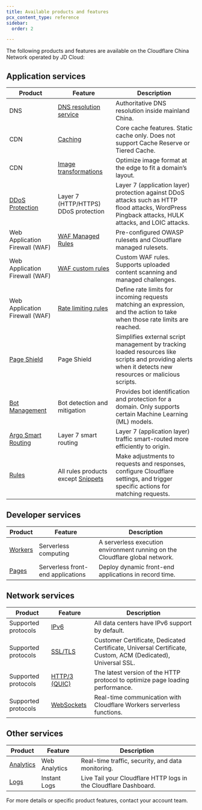 ```yaml
---
title: Available products and features
pcx_content_type: reference
sidebar:
  order: 2

---
```


The following products and features are available on the Cloudflare China Network operated by JD Cloud:

## Application services

| Product                                    | Feature                                                      | Description                                                                                                                                              |
| ------------------------------------------ | ------------------------------------------------------------ | -------------------------------------------------------------------------------------------------------------------------------------------------------- |
| DNS                                        | [DNS resolution service](/china-network/concepts/china-dns/) | Authoritative DNS resolution inside mainland China.                                                                                                      |
| CDN                                        | [Caching](/cache/)                                           | Core cache features. Static cache only. Does not support Cache Reserve or Tiered Cache.                                                                  |
| CDN                                        | [Image transformations](/images/)                            | Optimize image format at the edge to fit a domain’s layout.                                                                                              |
| [DDoS Protection](/ddos-protection/)       | Layer 7 (HTTP/HTTPS) DDoS protection                         | Layer 7 (application layer) protection against DDoS attacks such as HTTP flood attacks, WordPress Pingback attacks, HULK attacks, and LOIC attacks.      |
| Web Application Firewall (WAF)             | [WAF Managed Rules](/waf/managed-rules/)                     | Pre-configured OWASP rulesets and Cloudflare managed rulesets.                                                                                           |
| Web Application Firewall (WAF)             | [WAF custom rules](/waf/custom-rules/)                       | Custom WAF rules. Supports uploaded content scanning and managed challenges.                                                                             |
| Web Application Firewall (WAF)             | [Rate limiting rules](/waf/rate-limiting-rules/)             | Define rate limits for incoming requests matching an expression, and the action to take when those rate limits are reached.                              |
| [Page Shield](/page-shield/)               | Page Shield                                                  | Simplifies external script management by tracking loaded resources like scripts and providing alerts when it detects new resources or malicious scripts. |
| [Bot Management](/bots/)                   | Bot detection and mitigation                                 | Provides bot identification and protection for a domain. Only supports certain Machine Learning (ML) models.                                             |
| [Argo Smart Routing](/argo-smart-routing/) | Layer 7 smart routing                                        | Layer 7 (application layer) traffic smart-routed more efficiently to origin.                                                                             |
| [Rules](/rules/)                           | All rules products except [Snippets](/rules/snippets/)       | Make adjustments to requests and responses, configure Cloudflare settings, and trigger specific actions for matching requests.                           |

## Developer services

| Product              | Feature                           | Description                                                                  |
| -------------------- | --------------------------------- | ---------------------------------------------------------------------------- |
| [Workers](/workers/) | Serverless computing              | A serverless execution environment running on the Cloudflare global network. |
| [Pages](/pages/)     | Serverless front-end applications | Deploy dynamic front-end applications in record time.                        |

## Network services

| Product             | Feature                                                                         | Description                                                                                                 |
| ------------------- | ------------------------------------------------------------------------------- | ----------------------------------------------------------------------------------------------------------- |
| Supported protocols | [IPv6](/network/ipv6-compatibility/)                                            | All data centers have IPv6 support by default.                                                              |
| Supported protocols | [SSL/TLS](/ssl/)                                                                | Customer Certificate, Dedicated Certificate, Universal Certificate, Custom, ACM (Dedicated), Universal SSL. |
| Supported protocols | [HTTP/3 (QUIC)](https://www.cloudflare.com/learning/performance/what-is-http3/) | The latest version of the HTTP protocol to optimize page loading performance.                               |
| Supported protocols | [WebSockets](/workers/runtime-apis/websockets/)                                 | Real-time communication with Cloudflare Workers serverless functions.                                       |

## Other services

| Product                  | Feature       | Description                                                      |
| ------------------------ | ------------- | ---------------------------------------------------------------- |
| [Analytics](/analytics/) | Web Analytics | Real-time traffic, security, and data monitoring.                |
| [Logs](/logs/)           | Instant Logs  | Live Tail your Cloudflare HTTP logs in the Cloudflare Dashboard. |

For more details or specific product features, contact your account team.
